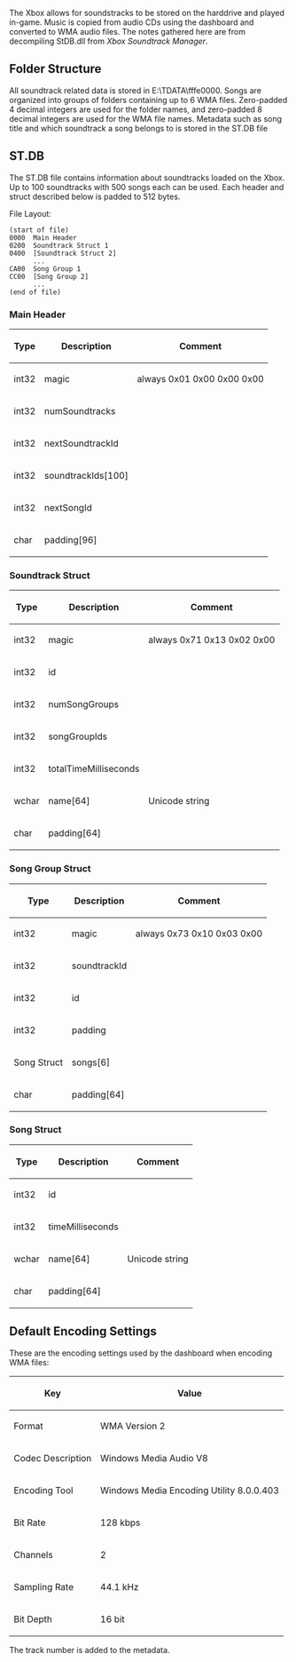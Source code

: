 The Xbox allows for soundstracks to be stored on the harddrive and played in-game. Music is copied from audio CDs using the dashboard and converted to WMA audio files. The notes gathered here are from decompiling StDB.dll from ''Xbox Soundtrack Manager''.

== Folder Structure ==
All soundtrack related data is stored in E:\TDATA\fffe0000. Songs are organized into groups of folders containing up to 6 WMA files. Zero-padded 4 decimal integers are used for the folder names, and zero-padded 8 decimal integers are used for the WMA file names. Metadata such as song title and which soundtrack a song belongs to is stored in the ST.DB file

== ST.DB ==
The ST.DB file contains information about soundtracks loaded on the Xbox. Up to 100 soundtracks with 500 songs each can be used. Each header and struct described below is padded to 512 bytes.

File Layout:

<pre>(start of file)
0000  Main Header
0200  Soundtrack Struct 1
0400  [Soundtrack Struct 2]
      ...
CA00  Song Group 1
CC00  [Song Group 2]
      ...
(end of file)
</pre>
=== Main Header ===
{| class="wikitable"
! Type
! Description
! Comment
|-
| int32
| magic
| always 0x01 0x00 0x00 0x00
|-
| int32
| numSoundtracks
|
|-
| int32
| nextSoundtrackId
|
|-
| int32
| soundtrackIds[100]
|
|-
| int32
| nextSongId
|
|-
| char
| padding[96]
|
|}

=== Soundtrack Struct ===
{| class="wikitable"
! Type
! Description
! Comment
|-
| int32
| magic
| always 0x71 0x13 0x02 0x00
|-
| int32
| id
|
|-
| int32
| numSongGroups
|
|-
| int32
| songGroupIds
|
|-
| int32
| totalTimeMilliseconds
|
|-
| wchar
| name[64]
| Unicode string
|-
| char
| padding[64]
|
|}

=== Song Group Struct ===
{| class="wikitable"
! Type
! Description
! Comment
|-
| int32
| magic
| always 0x73 0x10 0x03 0x00
|-
| int32
| soundtrackId
|
|-
| int32
| id
|
|-
| int32
| padding
|
|-
| Song Struct
| songs[6]
|
|-
| char
| padding[64]
|
|}

=== Song Struct ===
{| class="wikitable"
! Type
! Description
! Comment
|-
| int32
| id
|
|-
| int32
| timeMilliseconds
|
|-
| wchar
| name[64]
| Unicode string
|-
| char
| padding[64]
|
|}

== Default Encoding Settings ==
These are the encoding settings used by the dashboard when encoding WMA files:

{| class="wikitable"
! Key
! Value
|-
| Format
| WMA Version 2
|-
| Codec Description
| Windows Media Audio V8
|-
| Encoding Tool
| Windows Media Encoding Utility 8.0.0.403
|-
| Bit Rate
| 128 kbps
|-
| Channels
| 2
|-
| Sampling Rate
| 44.1 kHz
|-
| Bit Depth
| 16 bit
|}

The track number is added to the metadata.